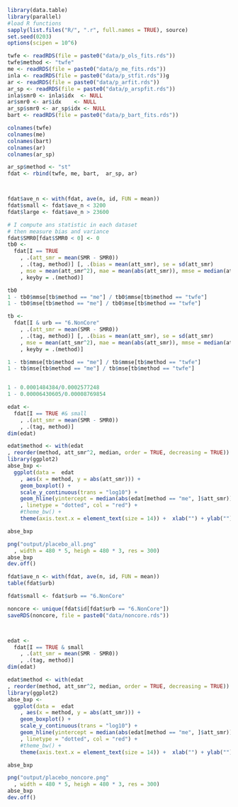 ```r
library(data.table)
library(parallel)
#load R functions
sapply(list.files("R/", ".r", full.names = TRUE), source)
set.seed(0203)
options(scipen = 10^6)
```


```r
twfe <- readRDS(file = paste0("data/p_ols_fits.rds"))
twfe$method <- "twfe"
me <- readRDS(file = paste0("data/p_me_fits.rds"))
inla <- readRDS(file = paste0("data/p_stfit.rds"))g
ar <- readRDS(file = paste0("data/p_arfit.rds"))
ar_sp <- readRDS(file = paste0("data/p_arspfit.rds"))
inla$smr0 <- inla$idx  <- NULL
ar$smr0 <- ar$idx    <- NULL
ar_sp$smr0 <- ar_sp$idx <- NULL
bart <- readRDS(file = paste0("data/p_bart_fits.rds"))

colnames(twfe)
colnames(me)
colnames(bart)
colnames(ar)
colnames(ar_sp)

ar_sp$method <- "st"
fdat <- rbind(twfe, me, bart,  ar_sp, ar)



fdat$ave_n <- with(fdat, ave(n, id, FUN = mean))
fdat$small <- fdat$ave_n < 3200
fdat$large <- fdat$ave_n > 23600

# I compute ans statistic in each dataset
# then measure bias and variance
fdat$SMR0[fdat$SMR0 < 0] <- 0
tb0 <- 
  fdat[I == TRUE
    , .(att_smr = mean(SMR - SMR0))
    , .(tag, method)] [, .(bias = mean(att_smr), se = sd(att_smr)
    , mse = mean(att_smr^2), mae = mean(abs(att_smr)), mmse = median(att_smr^2))
    , keyby = .(method)]

tb0
1 - tb0$mmse[tb$method == "me"] / tb0$mmse[tb$method == "twfe"]
1 - tb0$mse[tb$method == "me"] / tb0$mse[tb$method == "twfe"]

tb <- 
  fdat[I & urb == "6.NonCore"
    , .(att_smr = mean(SMR - SMR0))
    , .(tag, method)] [, .(bias = mean(att_smr), se = sd(att_smr)
    , mse = mean(att_smr^2), mae = mean(abs(att_smr)), mmse = median(att_smr^2))
    , keyby = .(method)]

1 - tb$mmse[tb$method == "me"] / tb$mmse[tb$method == "twfe"] 
1 - tb$mse[tb$method == "me"] / tb$mse[tb$method == "twfe"] 


1 - 0.0001484384/0.0002577248
1 - 0.00006430605/0.00008769854

```

```r
edat <-
  fdat[I == TRUE #& small
    , .(att_smr = mean(SMR - SMR0))
    , .(tag, method)]
dim(edat)

edat$method <- with(edat
, reorder(method, att_smr^2, median, order = TRUE, decreasing = TRUE))
library(ggplot2)
abse_bxp <-
  ggplot(data =  edat
    , aes(x = method, y = abs(att_smr))) +
    geom_boxplot() +
    scale_y_continuous(trans = "log10") +
    geom_hline(yintercept = median(abs(edat[method == "me", ]$att_smr))
    , linetype = "dotted", col = "red") +
    #theme_bw() +
    theme(axis.text.x = element_text(size = 14)) +  xlab("") + ylab("")

abse_bxp

png("output/placebo_all.png"
  , width = 480 * 5, heigh = 480 * 3, res = 300)
abse_bxp
dev.off()

```

```r
fdat$ave_n <- with(fdat, ave(n, id, FUN = mean))
table(fdat$urb)

fdat$small <- fdat$urb == "6.NonCore"

noncore <- unique(fdat$id[fdat$urb == "6.NonCore"])
saveRDS(noncore, file = paste0("data/noncore.rds"))



edat <-
  fdat[I == TRUE & small
    , .(att_smr = mean(SMR - SMR0))
    , .(tag, method)]
dim(edat)

edat$method <- with(edat
, reorder(method, att_smr^2, median, order = TRUE, decreasing = TRUE))
library(ggplot2)
abse_bxp <-
  ggplot(data =  edat
    , aes(x = method, y = abs(att_smr))) +
    geom_boxplot() +
    scale_y_continuous(trans = "log10") +
    geom_hline(yintercept = median(abs(edat[method == "me", ]$att_smr))
    , linetype = "dotted", col = "red") +
    #theme_bw() +
    theme(axis.text.x = element_text(size = 14)) +  xlab("") + ylab("")

abse_bxp

png("output/placebo_noncore.png"
  , width = 480 * 5, heigh = 480 * 3, res = 300)
abse_bxp
dev.off()
```